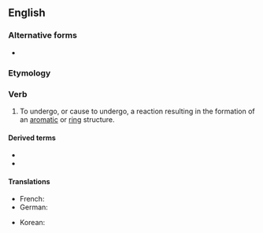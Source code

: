 ==English==

===Alternative forms===
* {{l|en|cyclise}}

===Etymology===
{{suffix|en|cycle|ize}}

===Verb===
{{en-verb}}

# {{lb|en|chemistry}} To undergo, or cause to undergo, a reaction resulting in the formation of an [[aromatic]] or [[ring]] structure.

====Derived terms====
* {{l|en|cyclization}}
* {{l|en|recyclize}}

====Translations====
{{trans-top|to undergo a reaction}}
* French: {{t+|fr|cycliser}}
* German: {{t|de|cyclisieren}}
{{trans-mid}}
* Korean: {{t|ko|고리화하다}}
{{trans-bottom}}